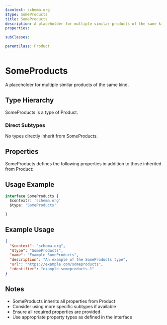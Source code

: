 ```yaml
---
$context: schema.org
$type: SomeProducts
title: SomeProducts
description: A placeholder for multiple similar products of the same kind.
properties:

subClasses:

parentClass: Product
---
```


# SomeProducts

A placeholder for multiple similar products of the same kind.

## Type Hierarchy

SomeProducts is a type of Product.

### Direct Subtypes

No types directly inherit from SomeProducts.

## Properties

SomeProducts defines the following properties in addition to those inherited from Product:



## Usage Example

```typescript
interface SomeProducts {
  $context?: 'schema.org'
  $type: 'SomeProducts'

}
```

## Example Usage

```json
{
  "$context": "schema.org",
  "$type": "SomeProducts",
  "name": "Example SomeProducts",
  "description": "An example of the SomeProducts type",
  "url": "https://example.com/someproducts",
  "identifier": "example-someproducts-1"
}
```

## Notes

- SomeProducts inherits all properties from Product
- Consider using more specific subtypes if available
- Ensure all required properties are provided
- Use appropriate property types as defined in the interface
